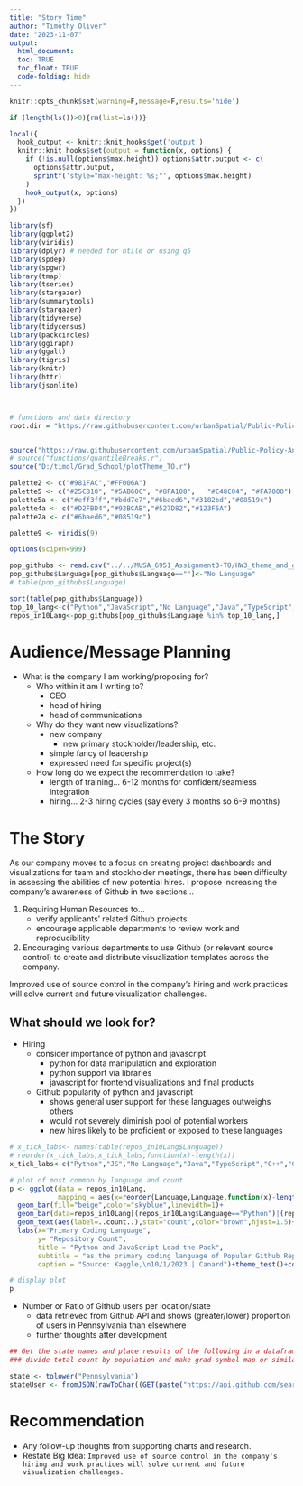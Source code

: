 ```yaml
---
title: "Story Time"
author: "Timothy Oliver"
date: "2023-11-07"
output: 
  html_document:
  toc: TRUE
  toc_float: TRUE
  code-folding: hide
---
```


```r
knitr::opts_chunk$set(warning=F,message=F,results='hide')
```

```r
if (length(ls())>0){rm(list=ls())}

local({
  hook_output <- knitr::knit_hooks$get('output')
  knitr::knit_hooks$set(output = function(x, options) {
    if (!is.null(options$max.height)) options$attr.output <- c(
      options$attr.output,
      sprintf('style="max-height: %s;"', options$max.height)
    )
    hook_output(x, options)
  })
})

library(sf)
library(ggplot2)
library(viridis)
library(dplyr) # needed for ntile or using q5
library(spdep)
library(spgwr)
library(tmap)
library(tseries)
library(stargazer)
library(summarytools)
library(stargazer)
library(tidyverse)
library(tidycensus)
library(packcircles)
library(ggiraph)
library(ggalt)
library(tigris)
library(knitr)
library(httr)
library(jsonlite)



# functions and data directory
root.dir = "https://raw.githubusercontent.com/urbanSpatial/Public-Policy-Analytics-Landing/master/DATA/"


source("https://raw.githubusercontent.com/urbanSpatial/Public-Policy-Analytics-Landing/master/functions.r")
# source("functions/quantileBreaks.r")
source("D:/timol/Grad_School/plotTheme_TO.r")

palette2 <- c("#981FAC","#FF006A")
palette5 <- c("#25CB10", "#5AB60C", "#8FA108",   "#C48C04", "#FA7800")
palette5a <- c("#eff3ff","#bdd7e7","#6baed6","#3182bd","#08519c")
palette4a <- c("#D2FBD4","#92BCAB","#527D82","#123F5A")
palette2a <- c("#6baed6","#08519c")

palette9 <- viridis(9)

options(scipen=999)
```

```r
pop_githubs <- read.csv("../../MUSA_6951_Assignment3-TO/HW3_theme_and_graphs/data/repositories.csv")
pop_githubs$Language[pop_githubs$Language==""]<-"No Language"
# table(pop_githubs$Language)

sort(table(pop_githubs$Language))
top_10_lang<-c("Python","JavaScript","No Language","Java","TypeScript","C++","Go","C","C#","PHP")
repos_in10Lang<-pop_githubs[pop_githubs$Language %in% top_10_lang,]
```

# Audience/Message Planning

* What is the company I am working/proposing for?
  - Who within it am I writing to?
    - CEO
    - head of hiring
    - head of communications
  - Why do they want new visualizations?
    - new company
      - new primary stockholder/leadership, etc.
    - simple fancy of leadership
    - expressed need for specific project(s)
  - How long do we expect the recommendation to take?
    - length of training...   6-12 months for confident/seamless integration
    - hiring...   2-3 hiring cycles (say every 3 months so 6-9 months)
    
    

# The Story

As our company moves to a focus on creating project dashboards and visualizations for team and stockholder meetings, there has been difficulty in assessing the abilities of new potential hires. I propose increasing the company's awareness of Github in two sections...

1. Requiring Human Resources to... 
    - verify applicants' related Github projects
    - encourage applicable departments to review work and reproducibility
2. Encouraging various departments to use Github (or relevant source control) to create and distribute visualization templates across the company.

Improved use of source control in the company's hiring and work practices will solve current and future visualization challenges.

## What should we look for?

* Hiring
  -   consider importance of python and javascript
      -   python for data manipulation and exploration
      -   python support via libraries
      -   javascript for frontend visualizations and final products
  -   Github popularity of python and javascript
      -   shows general user support for these languages outweighs others
      -   would not severely diminish pool of potential workers
      -   new hires likely to be proficient or exposed to these languages

```r
# x_tick_labs<- names(table(repos_in10Lang$Language))
# reorder(x_tick_labs,x_tick_labs,function(x)-length(x))
x_tick_labs<-c("Python","JS","No Language","Java","TypeScript","C++","Go","C","C","PHP")

# plot of most common by language and count
p <- ggplot(data = repos_in10Lang,
            mapping = aes(x=reorder(Language,Language,function(x)-length(x))))+
  geom_bar(fill="beige",color="skyblue",linewidth=1)+
  geom_bar(data=repos_in10Lang[(repos_in10Lang$Language=="Python")|(repos_in10Lang$Language=="JavaScript"),],fill="orange")+
  geom_text(aes(label=..count..),stat="count",color="brown",hjust=1.5)+
  labs(x="Primary Coding Language",
       y= "Repository Count",
       title = "Python and JavaScript Lead the Pack",
       subtitle = "as the primary coding language of Popular Github Repositories",
       caption = "Source: Kaggle,\n10/1/2023 | Canard")+theme_test()+coord_flip()# adding +scale_x_discrete(x_tick_labs) did 

# display plot
p
```

*   Number or Ratio of Github users per location/state
      -   data retrieved from Github API and shows (greater/lower) proportion of users in Pennsylvania than elsewhere
      -   further thoughts after development

```r
## Get the state names and place results of the following in a dataframe for reference
### divide total count by population and make grad-symbol map or similar plot/map 

state <- tolower("Pennsylvania")
stateUser <- fromJSON(rawToChar((GET(paste("https://api.github.com/search/users?q=location:",state,sep=""))$content)))$total_count
```

# Recommendation

* Any follow-up thoughts from supporting charts and research.
* Restate Big Idea: `Improved use of source control in the company's hiring and work practices will solve current and future visualization challenges.`
